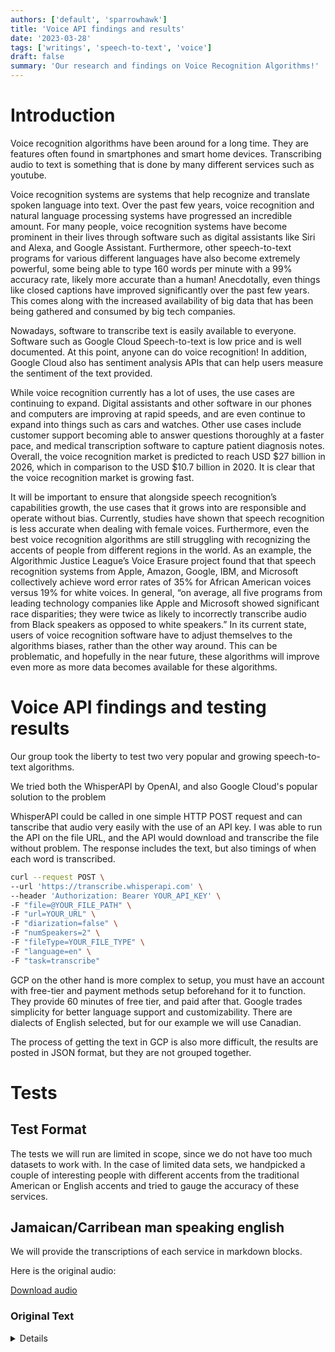 ```yaml
---
authors: ['default', 'sparrowhawk']
title: 'Voice API findings and results'
date: '2023-03-28'
tags: ['writings', 'speech-to-text', 'voice']
draft: false
summary: 'Our research and findings on Voice Recognition Algorithms!'
---
```


# Introduction

Voice recognition algorithms have been around for a long time. They are features often found in smartphones and smart home devices. Transcribing audio to text is something that is done by many different services such as youtube.

Voice recognition systems are systems that help recognize and translate spoken language into text. Over the past few years, voice recognition and natural language processing systems have progressed an incredible amount. For many people, voice recognition systems have become prominent in their lives through software such as digital assistants like Siri and Alexa, and Google Assistant. Furthermore, other speech-to-text programs for various different languages have also become extremely powerful, some being able to type 160 words per minute with a 99% accuracy rate, likely more accurate than a human! Anecdotally, even things like closed captions have improved significantly over the past few years. This comes along with the increased availability of big data that has been being gathered and consumed by big tech companies.

Nowadays, software to transcribe text is easily available to everyone. Software such as Google Cloud Speech-to-text is low price and is well documented. At this point, anyone can do voice recognition! In addition, Google Cloud also has sentiment analysis APIs that can help users measure the sentiment of the text provided.

While voice recognition currently has a lot of uses, the use cases are continuing to expand. Digital assistants and other software in our phones and computers are improving at rapid speeds, and are even continue to expand into things such as cars and watches. Other use cases include customer support becoming able to answer questions thoroughly at a faster pace, and medical transcription software to capture patient diagnosis notes. Overall, the voice recognition market is predicted to reach USD \$27 billion in 2026, which in comparison to the USD \$10.7 billion in 2020. It is clear that the voice recognition market is growing fast.

It will be important to ensure that alongside speech recognition’s capabilities growth, the use cases that it grows into are responsible and operate without bias. Currently, studies have shown that speech recognition is less accurate when dealing with female voices. Furthermore, even the best voice recognition algorithms are still struggling with recognizing the accents of people from different regions in the world. As an example, the Algorithmic Justice League’s Voice Erasure project found that that speech recognition systems from Apple, Amazon, Google, IBM, and Microsoft collectively achieve word error rates of 35% for African American voices versus 19% for white voices. In general, “on average, all five programs from leading technology companies like Apple and Microsoft showed significant race disparities; they were twice as likely to incorrectly transcribe audio from Black speakers as opposed to white speakers.” In its current state, users of voice recognition software have to adjust themselves to the algorithms biases, rather than the other way around. This can be problematic, and hopefully in the near future, these algorithms will improve even more as more data becomes available for these algorithms.

# Voice API findings and testing results

Our group took the liberty to test two very popular and growing speech-to-text algorithms.

We tried both the WhisperAPI by OpenAI, and also Google Cloud's popular solution to the problem

WhisperAPI could be called in one simple HTTP POST request and can tanscribe that audio very easily with the use of
an API key. I was able to run the API on the file URL, and the API would download and transcribe the file without problem.
The response includes the text, but also timings of when each word is transcribed.

```bash
curl --request POST \
--url 'https://transcribe.whisperapi.com' \
--header 'Authorization: Bearer YOUR_API_KEY' \
-F "file=@YOUR_FILE_PATH" \
-F "url=YOUR_URL" \
-F "diarization=false" \
-F "numSpeakers=2" \
-F "fileType=YOUR_FILE_TYPE" \
-F "language=en" \
-F "task=transcribe"
```

GCP on the other hand is more complex to setup, you must have an account with free-tier and payment methods setup beforehand for
it to function. They provide 60 minutes of free tier, and paid after that. Google trades simplicity for better language support and customizability.
There are dialects of English selected, but for our example we will use Canadian.

The process of getting the text in GCP is also more difficult, the results are posted in JSON format, but they are not grouped together.

# Tests

## Test Format

The tests we will run are limited in scope, since we do not have too much datasets to work with.
In the case of limited data sets, we handpicked a couple of interesting people with different accents from the traditional American or English accents
and tried to gauge the accuracy of these services.

## Jamaican/Carribean man speaking english

We will provide the transcriptions of each service in markdown blocks.

Here is the original audio:

<div>
  <a
    href="http://sounds.bl.uk/resources/learning/soundsfamiliar/longer-clips/minorityethnic/sheffield.mp3"
    target="_blank"
  >
    Download audio
  </a>
</div>

### Original Text

<details>
```
What was your first impression of Sheffield when you came here?

Well it was funny, because when I look around and see the houses, everything was in one.
Back home in Jamaica each individual have their own home and spaces; you have your own land; we didn't have a great big houses.
People have the, were of, of the precession that we were living in trees and all sort of thing than house, like some time they're portray that on t, on the radio and on television.
But there ain't anything like that.
We all have our own home; nice little home and we have great deal of land.
Your next neighbour might be so many metres away from you and things weren't single file.
When I arrive in England and when I look and see the houses I thought they were factories, because everything all together.
Then after a few days you get to understand that that's not so.
These were houses and then you realise how a detach house is, semi-detach and then you just automatic, automatically got into the swing and accept what you've seen here.
But for me I was comfortable as I says and, uhm, in couple of days I foun, I got my own, I got a job and that makes things easy.
And then I work on that job for a few months and then I s, went to, we start recruiting, because my relative, they were involve in this Community Association business and they were in the process of, uhm, finding homes for people that just arriving, new arrival in this country and, uh, helping them settle down and finding jobs.
So I got in the midst of that.
So with me having, getting that bit of knowledge, things comes easy to me and when Sheffield Transport start to recruit people for conducting on trams I went down and took an interview and I start working as a conductor.
I was one of the first black person to, uhm, start it on the Sheffield Tramway and from that they took the trams off and I became a tr, bus, uh, bus conductor for couple of weeks.
And then I was a driver and I've done that for thirty-five-and-a-half years.

```
</details>

### Result of WhisperAPI

<details>
```

What was your first impression of Jeff Yule when you came here? It was funny because when
I look around and see the houses everything was in one. Back home in Jamaica, each
individual of their own home and spaces, your own land. We didn't have a great big houses.
People of the precession that we were living in trees and also out of the dugouts. But
sometimes they're portrayed at an unbeirutable television. But we are in anything like
that. We are our own home, nicely close and we have a great deal of land. Your next
neighbor might be so many meters away from you. And things were in single five. When they
arrived in England and when I look and see the houses, I thought they were factories
because everything is all together. Then after a few days you get to understand that
that's not so. These were houses and then you realize that the detachment was a semi
detachment. And then you just automatically go into this thing and accept what you've seen
here. But for me I was comfortable as I said and in a couple of days I got a job and that
makes things easy. And then I worked on that job for a few months and then we start
recruiting because my relatives were involved in this community association business and
they were in the process of finding homes for people that just arrived in your rival in
this country and helping them settle down and find jobs. So I got into the midst of that.
With me having getting that bit of knowledge, things comes easy to me and when she'll
transport starter recruits, people for conducting and trams, I went down and took an
interview and I started working as a conductor. I was one of the first black person to
start it in the Sheffield Tramway and from that the trams off and I became a bus conductor
for a couple of weeks and then a bus driver and I don't know what 35 and a half years.

```
</details>

### Result of Google Cloud Platform

The text in GCP is less formal in our results in Canadian English
<details>
```

what was your first impression of Jack you when you came here but it was funny cuz when I
look around and see the hours is everything was in one back home in Jamaica each
individual have their own home and spaces you have your own life we didn't have a great
big houses people of the procession that we were living in threes and a sort of things
that sometime they're pretty tree. Turn on the radio and television nice little amount we
have great deal of land your next neighbour might be so many metres away from you and
things one single fact when I arrive in England when I look on CV hours is I thought they
were factors because everything all together then after a few days you get to understand
that that's not so these why I was his and then you realize or detach hose is attached and
then you just automatically automatically got into this week and accept what you see in me
I thought I'd like me oh I got a job and that makes things easy and then I work on that
job for a few months and then I went to we start recruiting Because my relative they were
involved in this Community Association business and they were in the process of finding a
home for people that just arrived in your arrival in this country and helping them settle
down and finding jobs so I got him the mist of that so wake me up in getting that bit of
knowledge things comes easy to me and when Sheffield transport start to recruit people for
conducting and Rams I went down at 2 p.m. interview and I thought working as a conductor I
was one of the first black person to start it and a chef in Tramway and from that they
took the trams up and I became a bus but conduct of a couple of weeks and then a bus
driver and I'm done at 4:35 and a half years

```
</details>

## Findings from Jamaican Voice Sample

Just from a simple glance, OpenAI's WhisperAPI does a lot better than Google's solution.
It is able to distinguish quite easily, even through an accent the words that are being conveyed.
In our example WhisperAPI was at 83% text similarity to the original transcript.
Google cloud's accuracy was lower at 80%.

Google on the otherhand, hand more random words or 'misheard words' that were registered in the transcription.
This can be caused by Google's large selection of different languages, but not having a language similar to the Jamaican accent.
It seems that Google's service might be more fine tuned by a per-language basis rather than OpenAI, being able to handle all cases.

## Pakistani English Test

### Original audio

<a href="https://storage.googleapis.com/cs492-audio/pakistani_voice.mp3">
  Original Pakistani English Audio
</a>

### Original Transcript
<details>
```

I have always had a strong feeling to rebel. Even as a child, the more I was suppressed,
the more I resisted. In a conservative society, it was not easy for me or anyone around
me. I had a burning fire inside me. How can my country have such a richness of people
and culture and yet so much darkness? I decided to show this richness by telling the
stories of the communities that did not fit in the single narrative of my country. A
narrative that dictates how we have to think and how we have to live. A narrative that
nurtures fundamentalism and makes people radical and unaccepting. I am from Pakistan and
I make films. One by one, the heroes of my films became devices of hope for their
communities. Their diverse communities accepted me, let me in and let me tell their
stories to the world. One of these stories is about K2. K2 is the second highest and
most dangerous mountain in the world. While I was filming the hardships of the climbers
at K2, I noticed the hardships of the porters. They trace the routes of the deadly
mountains and carry the luggage of climbers on their back. While foreign climbers are
appreciated for their summits, these porters are deprived of any recognition. There I
met Hassan Sadpara, one of the high-altitude porter and climber. He's the first ever
Pakistani who scaled six 8,000-meter peaks, including Mount Everest, the highest peak in
the world. Through his story, the world first time found out about these struggles and
resistance of porters in Pakistan. Like mountaineers, the folk musicians of Pakistan are
also victims of social disregard. Faqeer Zulfiqar is the only musician in Pakistan who
plays boreendo, a 5,000-year-old clay musical instrument. In my eyes, he is an
inspiration, a hero, keeping our rich traditions alive. While we were filming our
documentary about dying folk musical instruments, some people near his village tried to
stop us. They could not tolerate something as forbidden as music being filmed. Imagine
an artist who depends on music for their survival. They have to go through the pain of
being called names and declared unfit for society. My third hero is my friend, Sarah
Gill. She made history by becoming Pakistan's first transgender doctor. Transgender
people are the most disrespected members of our community, discarded by everyone and
faced with so much discrimination, they are often left with two options for their
survival. Begging or prostitution. Sarah, however, made an exceptional achievement. But
breaking stereotypes was not easy for her. Her resilience is an inspiration. My films
carry the voice of these people far and wide. Our climber, Hassan Sadpara, was
recognized for his achievement. He was awarded a prize from Prime Minister of Pakistan
in 2015. Faqeer Zulfiqar got the Pride of Performance Award from the government in 2020.
The local government introduced music classes and scholarships for the folk and
classical musicians in Punjab Institute of Language, Art and Culture. Sarah became a
beacon of hope, a role model and voice of trans society in Pakistan. By telling these
untold stories, I hope to give a voice to the free thinkers of my country. For me, this
is an achievement and an act of defiance at the same time. Documentary is a space for
debate, a space for dialogue, a means to challenge the darkness of this society. And
there is so much darkness around us. Our internal fire and spark is the only way to
eradicate it. And that is my power to continue.

```
</details>

### Whisper API Transcript

<details>
```

I have always had a strong feeling to rebel. Even as a child, the more I was suppressed,
the more I resisted. In a conservative society, it was not easy for me or anyone around
me. I had a burning fire inside me. How can my country have such a richness of people
and culture? And yet so much darkness? I decided to show this richness by telling the
stories of the communities that did not fit in the single narrative of my country. A
narrative that dictates how we have to think and how we have to live. A narrative that
nurtures fundamentalism and makes people radical and unacceptable. I am from Pakistan
and I make films. One by one, the heroes of my films became the vices of hope for their
communities. Their diverse communities accepted me, let me in and let me tell their
stories to the world. One of these stories is about K2. K2 is the second highest and
most dangerous mountain in the world. While I was filming the hardships of the climbers
at K2, I noticed the hardships of the supporters. They trace the roads at the deadly
mountains and carry the luggage of climbers on their back. While foreign climbers are
appreciated for their summits, these voters are deprived of any recognition. There I met
Hassan Sadbara, one of the high altitude, and the high altitude and climbers. He is the
first ever Pakistani who scaled 6,8,000 meter peaks including Mount Everest, the highest
peak in the world. Through his story, the world first time found out about the struggles
and resistance of voters in Pakistan. Like Mount Eniers, the folk musicians of Pakistan
are also victims of social disregard. Fakirs will figure it's the only musician in
Pakistan who plays Borendo. A 5000 year old clay musical instrument. In my eyes, he is
an inspiration. A hero keeping a rich tradition alive. While we were filming our
documentary about dying folk musical instruments, some people near his village tried to
stop us. They could not tolerate something as forbidden as music being filmed. Imagine
an artist who depends on music for their survival. They have to go through the pain of
being called names and declared unfit for the society. My third hero is my friend
Saragil. She made history by becoming Pakistan's first transgender doctor. Transgender
people are most respected members of our community. Discarded by everyone and faced with
so much discrimination, they are often left with two options for their survival. Raging
or prostitution. Sara, however, made an exceptional achievement, but breaking
stereotypes was not easy for her. Her resilience is an inspiration. My films carry the
vise of these people far and wide. Our climate has since had parava recognized for his
achievement. She was awarded a prize from Prime Minister of Pakistan in 2015. Fakirs
will figure out the pride of performance award from the government in 2020. The local
government introduced the music, classes and scholarships for the folk and classical
musicians in Punjab Institute of Language, Art and Culture. Sara became beacon of hope,
a role model and vise of trans society in Pakistan. By telling these untold stories, I
hope to give a vise to the free thinkers of my country. For me, this is an achievement
and an act of defiance at the same time. Documentary is a space for debate, a space for
dialogue, a means to challenge the darkness of the society and there is so much darkness
around us. Our internal fire and spark is the only way to eradicate it and that is my
power to continue. Thank you.

```

</details>

### Google Cloud Transcript (EN-PK)

<details>
```

I have always had a strong feeling 2331 as a child the more I was suppressed the more I
registered in a conservative society it was not easy for me or anyone around me I had a
burning fire inside me how can my country have situation as of people and culture and
yet so much darkness I decided to show this business by telling the stories of the
communities that did not fit in the single narrative of my country a narrative that
dictates how we have to think and how we have to live a narrative that nurtures
fundamentalism and makes people tentacle and and accepting I am from pakistan and I make
friends one by one the heroes of my films became the voices of hope for their
communities their diverse communities accepted me let me in and let me tell their
stories to the world one of these stories about K2 K2 is the second highest and most
dangerous mountain in the world while I was filming the hardships of the climate
setstate to I noticed the hardships of the Potter's that raise the roots at the Deadly
mountains and carry the language of climbers on their back while foreign clients are
appreciated for their Summit these ports are deprived of any recognition there I met her
Sansad Dhara one of the high altitude Potter and calendar he is the first ever Pakistani
who scaled 68 thousand peaks including Mount Everest is the highest peak in the world
through his story the world first time found out about the struggles and resistance of
voters in Pakistan like mountaineers the folk Musicians of Pakistan and also victim of
social different guard Fakir Zulfikar is the only musician in Pakistan who plays out
into a 5000 year old clay musical instrument in my eyes he is an inspiration Hero
keeping a rich tradition se life while we were filming a documentary about dying folk
musical instrument some people near his village try to stop us the could not tolerate
something as forbidden as music being film imagine an artist who depends on music for
their survival they have to go through the pain of being called names and declared unfit
for the society my third hero is my friend Sara Gil she made history by becoming
Pakistan's first transgender doctor class tender people are most respected members of
our community discarded by everyone and faced with so much discrimination they are often
left with two options for their survival dagang aur prostitution Sahara however made an
exceptional achievement but breaking stereotypes was not easy for her odysseus is an
inspiration my feelings carry the voice of these people far and wide our climate Hasan
satpara was recognised for his achievement he was awarded a prize from Prime Minister of
Pakistan in 2015 Fakir julfikar got the pride of performance award from the government
in 2020 the local government introduced in music classes and scholarships for the folk
and classical musicians in Punjab Institute of language art and culture Sarah became
Beacon of hope a role model and voice of Trans society in Pakistan by telling this
untold stories I hope to give a voice to the freethinkers of my country for me this is
an achievement and an act of defiance at the same time documentary is the space for
debate A space for dialogue a means to change the darkness of the society and there is
so much darkness around as an internal fire and Spark is the only way to replicated and
that is my power to continue thank you

```
</details>

### Results of Pakistani English

In this head-to-head WhisperAPI beat out Google by 10%.
The text similarity to the original was 89% for Whisper and 79% for Google.
This transcription was well transcribed since Google has a language option for Pakistani English.

## Nigerian English Test

Original Audio

<a href="https://storage.googleapis.com/cs492-audio/nigerian_voice.mp3">Original Audio</a>

### Original Transcript
<details>

```

Waddling along the parched Australian earth, this female platypus is searching for fresh
water. Over the past year, a severe drought turned rivers and streams to mere trickles.
She barely survived and was unable to reproduce. Could the next year bring a change in
luck? 00:30 It's autumn and fat raindrops finally come spilling from the sky. Within
days, the platypus finds a river and begins to hunt. Her webbed feet propel her along
and her waterproof coat traps heat close to her body. Underwater, she senses her
surroundings with her duck-like bill, which is fitted with about 40,000
electroreceptors. This allows her to detect the minuscule electrical signals coming from
a glass shrimp’s nerves and muscles. She makes it a quick meal. And once she clambers
back on land to construct a burrow, she waddles in a lizard-like posture, her limbs
moving horizontally to her spine. 01:14 The platypus has many quirks. As a monotreme,
she's part of the most ancient lineage of mammals alive today. Consequently, she has a
curious mix of mammalian, avian, and reptilian features, which is reflected in her
genome. For instance, mammals usually have one pair of chromosomes that determine sex.
But the platypus has five, which more closely resemble a bird’s. Let's hope she gets to
put them to use. 01:45 She regains her strength and, as winter turns to spring, it’s
time to mate. However, she can’t raise her young here. The surrounding land has begun to
be deforested, causing the riverbank to erode. Instead, she journeys upstream and
settles in a clear, deep pool sheltered by a river red gum tree. Suddenly, a rustle
flushes birds from the undergrowth and a fox appears. These predators have threatened
platypuses ever since they were introduced to Australia by white settlers in 1855. The
fox doesn’t see her this time, but the platypus will need to stay alert. 02:27 Two males
also occupy this area and, soon enough, they begin competing for her affections. Each
has spurs on its hind legs containing a potent snake-like venom. One male fights the
other off and courts the female over several weeks, swimming alongside her, and
occasionally biting her tail. Eventually, she reciprocates, and they swim around in
circles before doing the deed. The male platypus has a penis with eccentric features
like two heads and spines that aid and fertilization. 03:02 Over the following week, the
female constructs an extensive burrow furnished with a cozy nest. She plugs up the
tunnels leading in, making them appear as dead ends to potential predators. Then, much
like a reptile or bird, she lays eggs from her cloaca, a single opening that's used for
both reproduction and excretion. She incubates her eggs, and as the river red gum tree
blooms, her offspring hatch. 03:33 Like other mammals, she feeds them milk. But unlike
other mammals, she has no nipples. Instead, her milk oozes from mammary glands onto her
belly, where her babies slurp it up. This pooled milk invites bacteria, but the platypus
also produces potent antibacterial proteins, ensuring her newborns are safe. 03:57 She
continues nursing them for four months— hunting, evading the fox, and repairing her
burrow all the while. By the time her young are ready to make their debut, the summer is
waning. One evening, after the female platypus returns from hunting, she finds that one
nestling has already struck off on its own. A few days later, the other also leaves the
borough. Soon, her young are living completely independently. And eventually they’ll
leave this part of the river to make homes of their own.

```
</details>

### Whisper API transcript

<details>
```

Ted Audio Collective It's Ted Talks, Ailey. I'm your host, Elise Hugh. The unsung heroes
of congested urban areas are motorcycle cab drivers. And Lagos, they're the ones getting
millions to work and other places they need to go. But their vehicles are powered by
dirty, high polluting fuels. In his Ted 2022 talk, Otter Tio Bommi Duro shares his work
to take these vehicles electric and transform the lives and livelihoods of drivers along
the way. After the break. I join you from Lagos, Nigeria, one of the larger cities in
Africa. By 2050, Lagos will outgrow many of the larger cities in the world, including
New York and Mexico City. And will be home to over 32 million people. By that same date,
Nigeria will be home to more people than the United States. But there is a problem.
Lagos and other African-Megas cities suffer or are plagued by limited road
infrastructure, pollution, congestion and poor city conditions. This makes it very
difficult for people to get to work, especially in low-income communities, where poverty
infrastructure gaps are pervasive. Enter the African motorcycle taxi driver. Driving on
two and three wheels, they reach through the congested streets of Africa, getting people
and goods to where they need to be. Unfortunately, these drivers are excluded from the
formal economy. Unable to afford to buy clean, efficient vehicles, they are left to rent
old gas engines from exploitative loan sharks. Because of this tough situation that
these drivers endure, they are often left to friend for themselves. Part of what they
also endure and suffer is high costs of operations from these exploitative loan sharks.
And also, these drivers pollute the environment. If nothing is done, pollution from two
and three wheels vehicles in Africa will hit 1.7 gigatons of emissions every year
according to our estimates. This is equivalent to pollution from two million Boeing 737
airplanes every single year. I left my engineering job in 2013 to go to MIT where I met
my co-founder, Cheney Duazador, a fellow engineer with similar dreams. We bonded about
the realization that Africa was being left behind in the global transition to clean
mobility. Inspired by the work of other innovators around the world, we chose to embark
on a journey to create a three-part solution, which provides motorcycle taxi drivers in
Africa access to electric vehicles, battery swaps and maintenance, and also emergency
assistance. Here is how it works. Drivers sign up on the platform and instantly they get
access to an electric motorcycle and a full battery swap. So therefore, they are able to
save up and earn money to buy those vehicles. In addition, we also help lower their
risks by providing them access to emergency response, health insurance, and maintenance
plans. This represents an integrated approach to the design, manufacturing, financing,
and operations of an electric mobility platform, targeted at highly vulnerable,
informal, and on-banked people groups. The revenue from the drivers covers the cost of
the electric fleet and the batteries, while the cost of R&D and technology is covered by
our partners, including foundations, nonprofits, and investors. Meet Baba Gmeru, one of
our drivers. Before signing up on our platform, he was a small holder farmer earning $3
a day in the Bamboo Bamboo community in southwestern Nigeria. Try that this stroke when
Baba Gmeru lost his first son. Without help, he struggled to transport from produce, and
therefore could not make ends meet. After signing up on our platform, he immediately got
access to an electric motorcycle plus a fully charged battery on a daily basis. This
enabled him to be able to transport people in his community, make a little bit more
money, and also meet his obligations, including sending his younger son to school. Our
platform enabled him to increase his net income on a daily basis from $3 to $6. Today,
our platform has served a network of over 15,000 drivers, and our data shows that the
average driver has about 5 dependents, meaning that our work has likely impacted over
75,000 livelihoods. By 2025, our goal is to provide electric mobility solutions to over
150,000 drivers. And if this idea really takes off, electric mobility innovators and
climate entrepreneurs in Africa could jointly impact over 10 million motorcycle taxi
drivers. By doing this, we will be helping to move the world's youngest and fastest
growing continent towards a more sustainable and a prosperous future, and we will be
creating jobs and reducing emissions. Thank you very much. For millennia, we have
debated the link between our mental, physical, and spiritual health. So where are we
now? We're going to have major breakthroughs in the ability to integrate the whole mind.
What does consenting look feel and sound like for me, and how do I recognize that in
other people? I think of it as energy. Are we amplifying our energy? Are we diminishing
our energy? Mind body spirit, a three-part series on the Ted Radio Hour from NPR. Listen
wherever you get your podcasts. Ted Talks daily is hosted by me, Elise Hugh, and
produced by Ted. The music is from Alison Layton Brown, and our mixer is Christopher
Faisy-Bogan. We record the talks at Ted Events We Host, or from Ted X Events, which are
organized independently by volunteers all over the world. And we'd love to hear from
you. Leave us a review on Apple podcasts or email us at podcasts at Ted.com. PRX.

```
</details>

### Google cloud transcript
<details>

```

head REO collective it's a dark daily elite you the other time he rolls of a congested
urban areas are motorcycle cab driver in Lagos they're the ones getting millions to work
and other places they need to go but their vehicles are powered by dirty highfalutin fuel
in his pad 2022 top auto tire Bobby Darrell shares his work to take these vehicles
electric and transform the lives and livelihoods of drivers along the way up to the break
journey from Lagos Nigeria what are the largest cities in in Africa by 2050 Lagos will
outgrown men are the largest cities in the world including New York and Mexico City and
will be home to over 32 million people by that same date Nigeria will be home tomorrow
people the United States but there is a problem Lagos and other African megacities so far
away plagued by limited rodeffer structure pollution congestion and possible conditions
this makes it very difficult for people to get work especially in low-income communities
where poverty infrastructure gaps are are pervasive enter the African motorcycle taxi
driver driving on two and three wheels they reached through the congested streets of
Africa getting people and goods to where they need to be unfortunately these drivers are
excluded from the formal economy on able to afford to buy clean efficient vehicles they
are left to rent old gas engines from exploitative loan sharks because of this tough
situation that is drivers and be or they are often left to fend for themselves part of
what they also and beyond so far is High costs of operations from the sex positive loan
sharks and also these drivers pollute the environment if nothing is done pollution from
two and three wheeled vehicles in Africa will hit 1.7 gigatonnes of emissions every year
according to wire estimates this is equivalent to pollution from 2 million Boeing 737
airplanes every single year I left my engineering job in 2013 to go to MIT where I met my
co-founder schedules order a fellow engineer with similar dreams we bonded over the
realisation that Africa was been left behind in the Global transition to clean mobility
inspired by the work of other innovators around the world who chose to embark on a journey
to quit a three-part solution which provides motorcycle taxi drivers in Africa access to
electric vehicles battery swaps and maintenance and also emergency assistance here's how
it works driver sign up on the platform and he starts with the Galaxy S2 electric
motorcycle and a full battery swap so therefore the able to save up and earn money to buy
those vehicles in addition we also help lower there are risks by providing them access to
emergency response health insurance and maintenance plan this represents an integrated
approach to the design manufacturing financing and operations of electric mobility
platform targeted at highly vulnerable informal and unbanked people groups the revenue
from the drivers cover the cost of the electric field and the batteries were the cost of
around their technology is covered by our partners including foundations nonprofit and
investors mizpah barbero what about drivers before signing up on a platform it was a small
hole the father earning $3 a day in the bama bama community in southwestern Nigeria had a
stroke when Robert Barrow lost his first son without help he struggled to transport Farm
produce and therefore could not make ends meet after sign up on a platform humidity got
access to a little motorcycle blast a fully charged battery on a daily basis this enabled
him to be able to transport people in his community make a little bit more money and also
meet its obligations including sending his younger son to school apart from enable them to
increase in net income on a daily basis from $3 to $6 to date a pastor must have the
network of over 15,000 drivers and Our Data shows that the average driver has about five
dependents meaning that our work has likely impacted over 75,000 livelihoods by 2025 our
goal is to provide electric mobility solutions to over 150,000 drivers and if this idea
really take the electric mobility innovative and climate entrepreneurs in Africa called
jointly impact over 10 million motorcycle taxi drivers by doing this we will be helping to
move the world's youngest and fastest-growing continent towards a more sustainable and a
prosperous future and we will be creating jobs and reducing emissions thank you very much
for your help so where are we now we don't have major breakthroughs in the ability to
integrate the whole mind what is contending that feel and sound like for me and how do I
recognise that in other people I think of it as energy are we amplifier energy are we
diminishing our energy mind-body-spirit a three-part series on the Ted Radio Hour from NPR
listen whenever you get your podcast TED talks daily is hosted by me early if you and
produced by Ted the music is from Allison Layton brown and our mixer is Christopher baby
bogan we record the talks caravans we host or from tedx events were organised
independently by volunteers all over the world and we love to hear from you leave us a
review on Apple podcasts or email at a podcast at telkom

```
</details>

### Results of Nigerian Voice

In this benchmark, for Google Cloud's Service we chose the Nigerian English, this means that the
transcription test should be fair against OpenAI's whisperAPI.
After text similarity check the results are:
98% similar for Whisper and 96% for Google. This makes both options extremely accurate for their use cases
and a good job done for both companies.

## Overall findings from our investigation

We found through investigations that there is still a lot of work to do in big tech on improving voice recognition
to a better level. In comparison, the Open Source side of OpenAI has done an incredible job with English and understanding all types
of accents without manually telling the program what it is. The accuracy figures of the WhisperAPI was consistently greater than Google's in terms of
accuracy. Currently there is also the parallel of ChatGPT being a better AI Chatbot experience than Bard, meaning that big tech such as Google may not
be the front runners of AI and ML algorithms currently.

<img src="https://storage.googleapis.com/cs492-audio/images/WhisperAPI%20vs%20Google%20Cloud%20Platform%20speech%20transcription.png" />

Accuracy graph of various English accents

## Ethical conclusions

In conclusion, there is a lot of progress in voice detection in OpenAI. Voice recognition from Google is currently lacking behind, but provides
a decent experience. Some problems that can be found from the lack of accuracy is bad transcriptions in services such as Youtube videos, educational videos
where instructors may have a vastly different accent. This can lead to a hard time for students to understand their english, or could offend the instructors
for not being able to pick up on their English accent. On the bright side, the algorithms from OpenAI provide a great alternative to other companies
being quite accurate in a diverse audio set.
```
